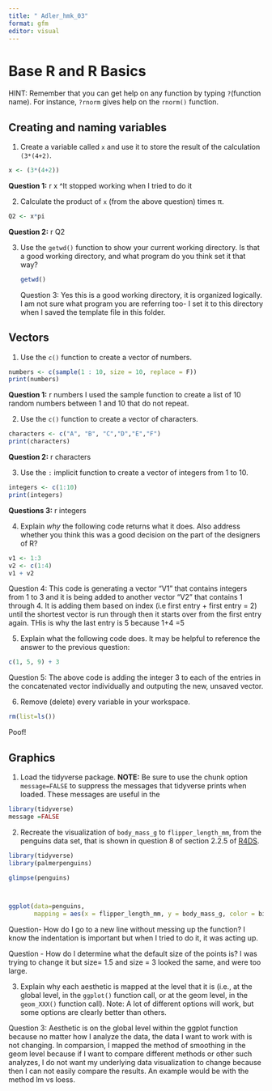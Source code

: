 ```yaml
---
title: " Adler_hmk_03"
format: gfm
editor: visual
---
```


# Base R and R Basics

HINT: Remember that you can get help on any function by typing `?`(function name). For instance, `?rnorm` gives help on the `rnorm()` function.

## Creating and naming variables

1.  Create a variable called `x` and use it to store the result of the calculation `(3*(4+2)`.

```r
x <- (3*(4+2))
```

**Question 1:** r x \^It stopped working when I tried to do it

2.  Calculate the product of `x` (from the above question) times π.

```r
Q2 <- x*pi
```

**Question 2:** r Q2

3.  Use the `getwd()` function to show your current working directory. Is that a good working directory, and what program do you think set it that way?

    ```r
    getwd()
    ```

    Question 3: Yes this is a good working directory, it is organized logically. I am not sure what program you are referring too- I set it to this directory when I saved the template file in this folder.

## Vectors

1.  Use the `c()` function to create a vector of numbers.

```r
numbers <- c(sample(1 : 10, size = 10, replace = F)) 
print(numbers)
```

**Question 1:** r numbers I used the sample function to create a list of 10 random numbers between 1 and 10 that do not repeat.

2.  Use the `c()` function to create a vector of characters.

```r
characters <- c("A", "B", "C","D","E","F")
print(characters)
```

**Question 2:** r characters

3.  Use the `:` implicit function to create a vector of integers from 1 to 10.

```r
integers <- c(1:10)
print(integers)
```

**Questions 3:** r integers

4.  Explain *why* the following code returns what it does. Also address whether you think this was a good decision on the part of the designers of R?

```r
v1 <- 1:3
v2 <- c(1:4)
v1 + v2
```

Question 4: This code is generating a vector "V1" that contains integers from 1 to 3 and it is being added to another vector "V2" that contains 1 through 4. It is adding them based on index (i.e first entry + first entry = 2) until the shortest vector is run through then it starts over from the first entry again. THis is why the last entry is 5 because 1+4 =5

5.  Explain what the following code does. It may be helpful to reference the answer to the previous question:

```r
c(1, 5, 9) + 3
```

Question 5: The above code is adding the integer 3 to each of the entries in the concatenated vector individually and outputing the new, unsaved vector.

6.  Remove (delete) every variable in your workspace.

```r
rm(list=ls())
```

Poof!

## Graphics

1.  Load the tidyverse package. **NOTE:** Be sure to use the chunk option `message=FALSE` to suppress the messages that tidyverse prints when loaded. These messages are useful in the

```r
library(tidyverse)
message =FALSE
```

2.  Recreate the visualization of `body_mass_g` to `flipper_length_mm`, from the penguins data set, that is shown in question 8 of section 2.2.5 of [R4DS](https://r4ds.hadley.nz/data-visualize).

```r
library(tidyverse)
library(palmerpenguins)

glimpse(penguins)



ggplot(data=penguins, 
       mapping = aes(x = flipper_length_mm, y = body_mass_g, color = bill_depth_mm)) + geom_point() + geom_smooth(method ="loess")
```

Question- How do I go to a new line without messing up the function? I know the indentation is important but when I tried to do it, it was acting up.

Question - How do I determine what the default size of the points is? I was trying to change it but size= 1.5 and size = 3 looked the same, and were too large.

3.  Explain why each aesthetic is mapped at the level that it is (i.e., at the global level, in the `ggplot()` function call, or at the geom level, in the `geom_XXX()` function call). Note: A lot of different options will work, but some options are clearly better than others.

Question 3: Aesthetic is on the global level within the ggplot function because no matter how I analyze the data, the data I want to work with is not changing. In comparsion, I mapped the method of smoothing in the geom level because if I want to compare different methods or other such analyzes, I do not want my underlying data visualization to change because then I can not easily compare the results. An example would be with the method lm vs loess.
